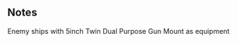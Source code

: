 {{EnemyEquipmentInfoKai|5inch Twin Dual Purpose Gun Mount}}

==Notes==
<categorytree mode=pages depth=0>Enemy ships with 5inch Twin Dual Purpose Gun Mount as equipment</categorytree>

{{EnemyEquipmentList}}